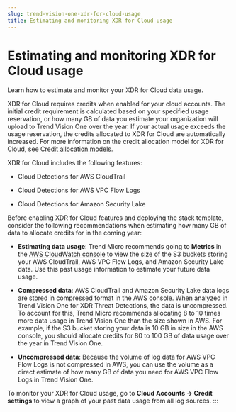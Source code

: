 ```yaml
---
slug: trend-vision-one-xdr-for-cloud-usage
title: Estimating and monitoring XDR for Cloud usage
---
```

# Estimating and monitoring XDR for Cloud usage

Learn how to estimate and monitor your XDR for Cloud data usage.

XDR for Cloud requires credits when enabled for your cloud accounts. The initial credit requirement is calculated based on your specified usage reservation, or how many GB of data you estimate your organization will upload to Trend Vision One over the year. If your actual usage exceeds the usage reservation, the credits allocated to XDR for Cloud are automatically increased. For more information on the credit allocation model for XDR for Cloud, see [Credit allocation models](credits-automatic-allocation.mdx).

XDR for Cloud includes the following features:

- Cloud Detections for AWS CloudTrail

- Cloud Detections for AWS VPC Flow Logs

- Cloud Detections for Amazon Security Lake

Before enabling XDR for Cloud features and deploying the stack template, consider the following recommendations when estimating how many GB of data to allocate credits for in the coming year:

- **Estimating data usage**: Trend Micro recommends going to **Metrics** in the [AWS CloudWatch console](https://console.aws.amazon.com/cloudwatch/) to view the size of the S3 buckets storing your AWS CloudTrail, AWS VPC Flow Logs, and Amazon Security Lake data. Use this past usage information to estimate your future data usage.

- **Compressed data**: AWS CloudTrail and Amazon Security Lake data logs are stored in compressed format in the AWS console. When analyzed in Trend Vision One for XDR Threat Detections, the data is uncompressed. To account for this, Trend Micro recommends allocating 8 to 10 times more data usage in Trend Vision One than the size shown in AWS. For example, if the S3 bucket storing your data is 10 GB in size in the AWS console, you should allocate credits for 80 to 100 GB of data usage over the year in Trend Vision One.

- **Uncompressed data**: Because the volume of log data for AWS VPC Flow Logs is not compressed in AWS, you can use the volume as a direct estimate of how many GB of data you need for AWS VPC Flow Logs in Trend Vision One.

To monitor your XDR for Cloud usage, go to **Cloud Accounts → Credit settings** to view a graph of your past data usage from all log sources.
:::
